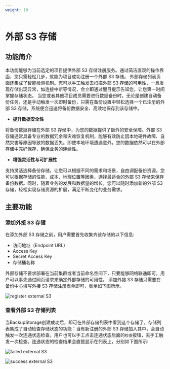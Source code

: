 ```yaml
---
weight: 10
---
```


# 外部 S3 存储

## 功能简介

本功能能够为当前选定的项目提供外部 S3 存储注册服务。通过简洁直观的操作界面，您只需轻松几步，就能为项目成功注册一个外部 S3 存储。
外部存储列表页面还集成了智能检测机制。您可以手工触发去扫描外部 S3 存储的可用性，一旦发现存储出现异常，如连接中断等情况，会立即通过醒目提示告知您，让您第一时间掌握存储状态。
当您或者其他项目成员需要进行数据备份时，无论是创建自动备份任务，还是手动触发一次即时备份，只需在备份设置中轻松选择一个已注册的外部 S3 存储，系统便会迅速将备份数据安全、高效地保存到该存储中。

- **提升数据安全性**

将备份数据存储在外部 S3 存储中，为您的数据提供了额外的安全保障。外部 S3 存储通常具备专业的数据冗余和灾难恢复机制，能够有效防止因本地硬件故障、自然灾害等原因导致的数据丢失。即使本地环境遭遇意外，您的数据依然可以在外部存储中完好保存，确保业务的连续性。

- **增强灵活性与可扩展性**

支持灵活选择备份存储，让您可以根据不同的需求和场景，自由调配备份资源。您可以根据存储的性能、成本、地理位置等因素，选择最适合的外部 S3 存储来保存备份数据。同时，随着业务的发展和数据量的增长，您可以随时添加新的外部 S3 存储，轻松实现存储资源的扩展，满足不断变化的业务需求。


## 主要功能

### 添加外接 S3 存储

在添加外部 S3 存储之前，用户需要首先收集齐该存储的以下信息:
- 访问地址（Endpoint URL）
- Access Key
- Secret Access Key
- 存储桶名称

外部存储不要求部署在当前集群或者当前命名空间下，只要能够网络联通即可，用户可以事先通过网页请求来确定外部存储的可用性。
添加外接 S3 存储只需要在备份中心填写外接 S3 存储注册表单即可，表单如下图所示。

![register external S3](./assets/register-s3.png)


### 查看外部 S3 存储列表

当BackupStorage创建成功后，即可在外部存储列表中看到这个存储了。存储列表集成了自动检查存储状态的功能：当有新注册的外部 S3 存储加入其中，会自动触发一次连通状态检查。用户也可以手工点击连通状态后面的`检查`按钮，去手工触发一次检查。连通状态的检查结果会直接显示在列表上，分别如下图所示:

![failed external S3](./assets/failed-backup-storage-in-list.png)

![success external S3](./assets/backup-storage-in-list.png)

